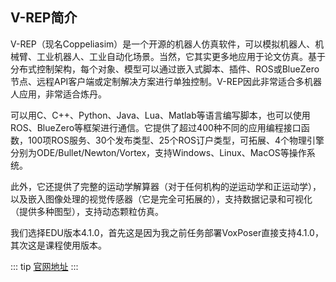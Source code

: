 
<WordCount>

## V-REP简介

V-REP（现名Coppeliasim）是一个开源的机器人仿真软件，可以模拟机器人、机械臂、工业机器人、工业自动化场景。当然，它其实更多地应用于论文仿真。基于分布式控制架构，每个对象、模型可以通过嵌入式脚本、插件、ROS或BlueZero节点、远程API客户端或定制解决方案进行单独控制。V-REP因此非常适合多机器人应用，非常适合炼丹。

可以用C、C++、Python、Java、Lua、Matlab等语言编写脚本，也可以使用ROS、BlueZero等框架进行通信。它提供了超过400种不同的应用编程接口函数，100项ROS服务、30个发布类型、25个ROS订户类型，可拓展、4个物理引擎分别为ODE/Bullet/Newton/Vortex，支持Windows、Linux、MacOS等操作系统。

此外，它还提供了完整的运动学解算器（对于任何机构的逆运动学和正运动学），以及嵌入图像处理的视觉传感器（它是完全可拓展的），支持数据记录和可视化（提供多种图型），支持动态颗粒仿真。

我们选择EDU版本4.1.0，首先这是因为我之前任务部署VoxPoser直接支持4.1.0，其次这是课程使用版本。

::: tip
[官网地址](https://www.coppeliarobotics.com/)
:::



</WordCount>
